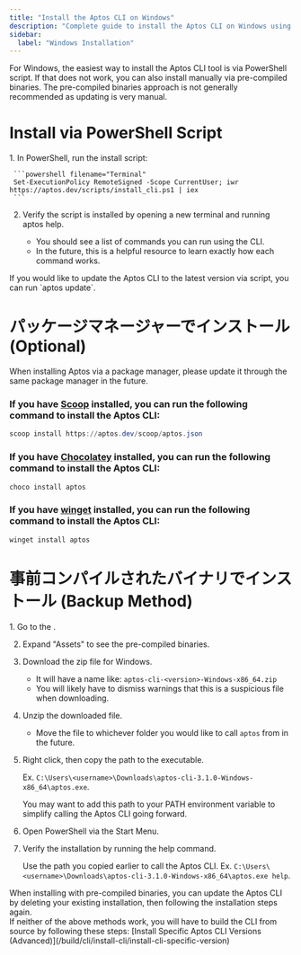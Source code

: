 ```yaml
---
title: "Install the Aptos CLI on Windows"
description: "Complete guide to install the Aptos CLI on Windows using PowerShell scripts, package managers, or pre-compiled binaries with troubleshooting tips."
sidebar:
  label: "Windows Installation"
---
```



For Windows, the easiest way to install the Aptos CLI tool is via PowerShell script. If that does not work, you can also install manually via pre-compiled binaries. The pre-compiled binaries approach is not generally recommended as updating is very manual.

# Install via PowerShell Script

<Steps>
  1. In PowerShell, run the install script:

     ```powershell filename="Terminal"
     Set-ExecutionPolicy RemoteSigned -Scope CurrentUser; iwr https://aptos.dev/scripts/install_cli.ps1 | iex
     ```

  2. Verify the script is installed by opening a new terminal and running aptos help.

     - You should see a list of commands you can run using the CLI.
     - In the future, this is a helpful resource to learn exactly how each command works.
</Steps>

<Aside type="note" emoji="ℹ️">
  If you would like to update the Aptos CLI to the latest version via script, you can run `aptos update`.
</Aside>

# パッケージマネージャーでインストール (Optional)

<Aside type="note">
  When installing Aptos via a package manager, please update it through the same package manager in the future.
</Aside>

### If you have [Scoop](https://scoop.sh/) installed, you can run the following command to install the Aptos CLI:

```powershell filename="Terminal"
scoop install https://aptos.dev/scoop/aptos.json
```

### If you have [Chocolatey](https://chocolatey.org/) installed, you can run the following command to install the Aptos CLI:

```powershell filename="Terminal"
choco install aptos
```

### If you have [winget](https://winget.run/) installed, you can run the following command to install the Aptos CLI:

```powershell filename="Terminal"
winget install aptos
```

# 事前コンパイルされたバイナリでインストール (Backup Method)

<Steps>
  1. Go to the .

  2. Expand "Assets" to see the pre-compiled binaries.

  3. Download the zip file for Windows.

     - It will have a name like: `aptos-cli-<version>-Windows-x86_64.zip`
     - You will likely have to dismiss warnings that this is a suspicious file when downloading.

  4. Unzip the downloaded file.

     - Move the file to whichever folder you would like to call `aptos` from in the future.

  5. Right click, then copy the path to the executable.

     Ex. `C:\Users\<username>\Downloads\aptos-cli-3.1.0-Windows-x86_64\aptos.exe`.

     <Aside type="note" emoji="ℹ️">
       You may want to add this path to your PATH environment variable to simplify calling the Aptos CLI going forward.
     </Aside>

  6. Open PowerShell via the Start Menu.

  7. Verify the installation by running the help command.

     Use the path you copied earlier to call the Aptos CLI.
     Ex. `C:\Users\<username>\Downloads\aptos-cli-3.1.0-Windows-x86_64\aptos.exe help`.
</Steps>

<Aside type="note" emoji="ℹ️">
  When installing with pre-compiled binaries, you can update the Aptos CLI by deleting your existing installation, then following the installation steps again.
</Aside>

<Aside type="caution">
  If neither of the above methods work, you will have to build the CLI from source by following these steps: [Install Specific Aptos CLI Versions (Advanced)](/build/cli/install-cli/install-cli-specific-version)
</Aside>
